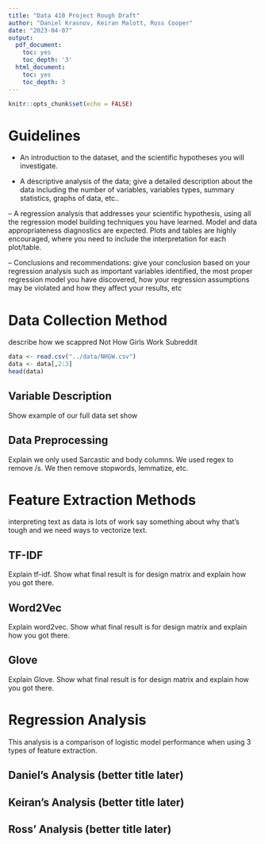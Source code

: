 ```yaml
---
title: "Data 410 Project Rough Draft"
author: "Daniel Krasnov, Keiran Malott, Ross Cooper"
date: "2023-04-07"
output:
  pdf_document:
    toc: yes
    toc_depth: '3'
  html_document:
    toc: yes
    toc_depth: 3
---
```


```r
knitr::opts_chunk$set(echo = FALSE)
```

\newpage

# Guidelines
- An introduction to the dataset, and the scientific hypotheses you will investigate.

- A descriptive analysis of the data; give a detailed description about the data including
the number of variables, variables types, summary statistics, graphs of data, etc..

– A regression analysis that addresses your scientific hypothesis, using all the regression
model building techniques you have learned. Model and data appropriateness
diagnostics are expected. Plots and tables are highly encouraged, where you need to
include the interpretation for each plot/table.

– Conclusions and recommendations: give your conclusion based on your regression
analysis such as important variables identified, the most proper regression model you
have discovered, how your regression assumptions may be violated and how they affect
your results, etc

# Data Collection Method
describe how we scappred Not How Girls Work Subreddit

```r
data <- read.csv("../data/NHGW.csv")
data <- data[,2:3]
head(data)
```

## Variable Description

Show example of our full data set show

## Data Preprocessing

Explain we only used Sarcastic and body columns. We used regex to remove /s. We then remove stopwords, lemmatize, etc.

# Feature Extraction Methods
interpreting text as data is lots of work say something about why that's tough and we need ways to vectorize text.

## TF-IDF

Explain tf-idf. Show what final result is for design matrix and explain how you got there.

## Word2Vec

Explain word2vec. Show what final result is for design matrix and explain how you got there.

## Glove

Explain Glove. Show what final result is for design matrix and explain how you got there.

# Regression Analysis
This analysis is a comparison of logistic model performance when using 3 types of feature extraction.

## Daniel's Analysis (better title later)



## Keiran's Analysis (better title later)

## Ross' Analysis (better title later)


